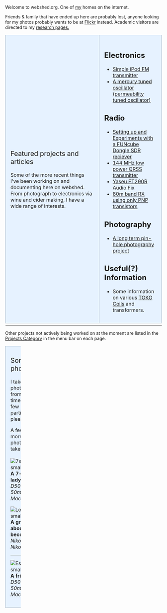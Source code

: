 Welcome to webshed.org.  One of [[About Me|my]] homes on the internet.

Friends & family that have ended up here are probably lost, anyone looking for my photos probably wants to be at [http://www.flickr.com/photos/dtl/ Flickr] instead. Academic visitors are directed to my [[Research_Interests |research pages.]]



{|
| width="60%" style="padding:1em 1em 1em 1em; border:1px solid #A3B1BF; background-color:#E6F2FF;" valign="top"|
<span style="font-size:16pt">Featured projects and articles</span>
<br/>
<br/>Some of the more recent things I've been working on and documenting here on webshed. From photograph to electronics via wine and cider making, I have a wide range of interests.



| valign="top" style="padding:1em; border:1px solid #A3B1BF; background-color:#E6F2FF;" |

== Electronics ==
* [[Simple_iPod_Tx|Simple iPod FM transmitter]]
* [[Mercury_PTO|A mercury tuned oscillator (permeability tuned oscillator)]]

== Radio ==
* [[FUNcube-Dongle-Linux| Setting up and Experiments with a FUNcube Dongle SDR reciever]] 
* [[QRSS_2m|144 MHz low power QRSS transmitter]]
* [[FT290-Audio| Yaseu FT290R Audio Fix]]
* [[PNP-80| 80m band RX using only PNP transistors]]

== Photography ==
* [[Solargraphy|A long term pin-hole photography project]]

== Useful(?) Information ==
* Some information on various [[TOKO Coils]] and transformers.
|-

|}
Other projects not actively being worked on at the moment are listed in the [[:Category:Projects| Projects Category]] in the menu bar on each page.

{|
| width="100%" style="padding:1em 1em 1em 1em; border:1px solid #A3B1BF; background-color:#E6F2FF;" valign="top"|
<span style="font-size:16pt">Some recent photographs</span>
<br/>
<br/>I take photographs from time to time, here are a few I'm particularly pleased with.


A few of the more recent photographs I've taken<br><br>
[[Image:7spot-small.jpg]]
<br>'''A 7-spot ladybird'''
''Nikon D50 / Sigma 50mm DG Macro''

[[Image:Look-small.jpg]]
<br>'''A grasshopper about to become lunch'''
''Nikon D50 / Nikon 18-55mm ''
----
[[Image:Ester-small.jpg]]
<br>'''A friend'''
''Nikon D50 / Sigma 50mm DG Macro''



|}